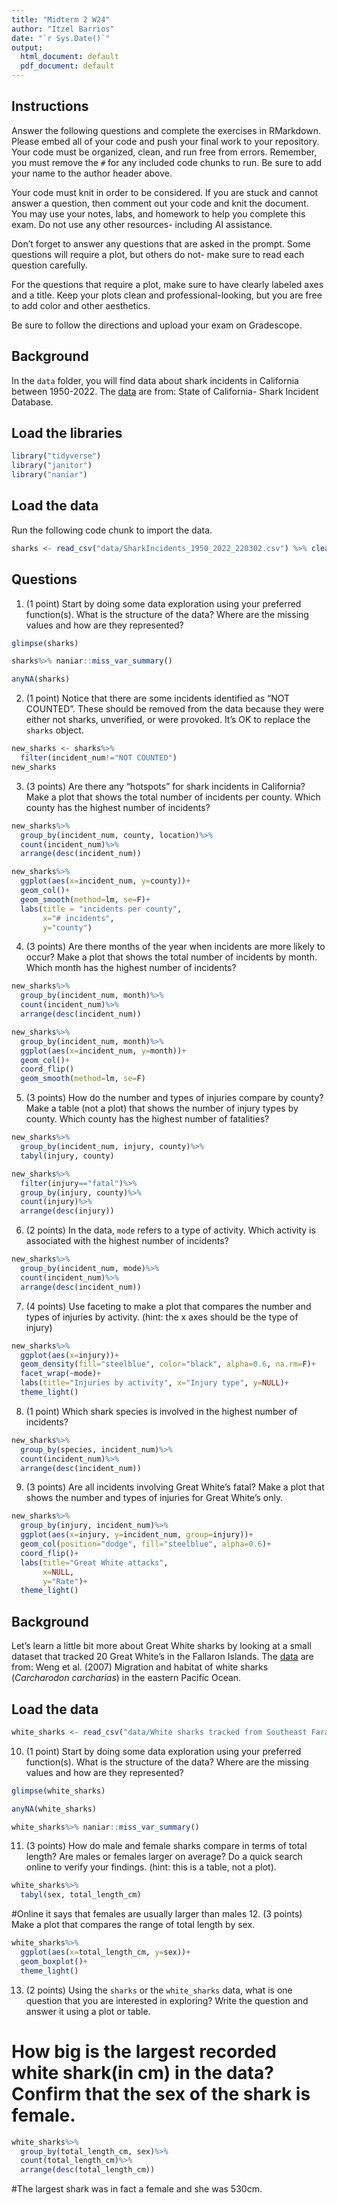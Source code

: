 ```yaml
---
title: "Midterm 2 W24"
author: "Itzel Barrios"
date: "`r Sys.Date()`"
output:
  html_document: default
  pdf_document: default
---
```


## Instructions
Answer the following questions and complete the exercises in RMarkdown. Please embed all of your code and push your final work to your repository. Your code must be organized, clean, and run free from errors. Remember, you must remove the `#` for any included code chunks to run. Be sure to add your name to the author header above. 

Your code must knit in order to be considered. If you are stuck and cannot answer a question, then comment out your code and knit the document. You may use your notes, labs, and homework to help you complete this exam. Do not use any other resources- including AI assistance.  

Don't forget to answer any questions that are asked in the prompt. Some questions will require a plot, but others do not- make sure to read each question carefully.  

For the questions that require a plot, make sure to have clearly labeled axes and a title. Keep your plots clean and professional-looking, but you are free to add color and other aesthetics.  

Be sure to follow the directions and upload your exam on Gradescope.    

## Background
In the `data` folder, you will find data about shark incidents in California between 1950-2022. The [data](https://catalog.data.gov/dataset/shark-incident-database-california-56167) are from: State of California- Shark Incident Database.   

## Load the libraries
```r
library("tidyverse")
library("janitor")
library("naniar")
```

## Load the data
Run the following code chunk to import the data.
```r
sharks <- read_csv("data/SharkIncidents_1950_2022_220302.csv") %>% clean_names()
```

## Questions
1. (1 point) Start by doing some data exploration using your preferred function(s). What is the structure of the data? Where are the missing values and how are they represented?  
```r
glimpse(sharks)
```
```r
sharks%>% naniar::miss_var_summary()
```

```r
anyNA(sharks)
```

2. (1 point) Notice that there are some incidents identified as "NOT COUNTED". These should be removed from the data because they were either not sharks, unverified, or were provoked. It's OK to replace the `sharks` object.
```r
new_sharks <- sharks%>%
  filter(incident_num!="NOT COUNTED")
new_sharks
```

3. (3 points) Are there any "hotspots" for shark incidents in California? Make a plot that shows the total number of incidents per county. Which county has the highest number of incidents?
```r
new_sharks%>% 
  group_by(incident_num, county, location)%>%
  count(incident_num)%>%
  arrange(desc(incident_num))
```
```r
new_sharks%>%
  ggplot(aes(x=incident_num, y=county))+
  geom_col()+
  geom_smooth(method=lm, se=F)+
  labs(title = "incidents per county",
       x="# incidents",
       y="county")
```

4. (3 points) Are there months of the year when incidents are more likely to occur? Make a plot that shows the total number of incidents by month. Which month has the highest number of incidents?  

```r
new_sharks%>%
  group_by(incident_num, month)%>%
  count(incident_num)%>%
  arrange(desc(incident_num))
```

```r
new_sharks%>%
  group_by(incident_num, month)%>%
  ggplot(aes(x=incident_num, y=month))+
  geom_col()+
  coord_flip()
  geom_smooth(method=lm, se=F)
```

5. (3 points) How do the number and types of injuries compare by county? Make a table (not a plot) that shows the number of injury types by county. Which county has the highest number of fatalities?  
```r
new_sharks%>% 
  group_by(incident_num, injury, county)%>%
  tabyl(injury, county)
```
```r
new_sharks%>%
  filter(injury=="fatal")%>%
  group_by(injury, county)%>%
  count(injury)%>%
  arrange(desc(injury))
```

6. (2 points) In the data, `mode` refers to a type of activity. Which activity is associated with the highest number of incidents?
```r
new_sharks%>%
  group_by(incident_num, mode)%>%
  count(incident_num)%>%
  arrange(desc(incident_num))
```

7. (4 points) Use faceting to make a plot that compares the number and types of injuries by activity. (hint: the x axes should be the type of injury) 
```r
new_sharks%>%
  ggplot(aes(x=injury))+
  geom_density(fill="steelblue", color="black", alpha=0.6, na.rm=F)+
  facet_wrap(~mode)+ 
  labs(title="Injuries by activity", x="Injury type", y=NULL)+
  theme_light()
```

8. (1 point) Which shark species is involved in the highest number of incidents?  
```r
new_sharks%>%
  group_by(species, incident_num)%>%
  count(incident_num)%>%
  arrange(desc(incident_num))
```

9. (3 points) Are all incidents involving Great White's fatal? Make a plot that shows the number and types of injuries for Great White's only.  
```r
new_sharks%>%
  group_by(injury, incident_num)%>%
  ggplot(aes(x=injury, y=incident_num, group=injury))+
  geom_col(position="dodge", fill="steelblue", alpha=0.6)+ 
  coord_flip()+
  labs(title="Great White attacks",
       x=NULL,
       y="Rate")+
  theme_light()
```

## Background
Let's learn a little bit more about Great White sharks by looking at a small dataset that tracked 20 Great White's in the Fallaron Islands. The [data](https://link.springer.com/article/10.1007/s00227-007-0739-4) are from: Weng et al. (2007) Migration and habitat of white sharks (_Carcharodon carcharias_) in the eastern Pacific Ocean.

## Load the data
```r
white_sharks <- read_csv("data/White sharks tracked from Southeast Farallon Island, CA, USA, 1999 2004.csv", na = c("?", "n/a")) %>% clean_names()
```

10. (1 point) Start by doing some data exploration using your preferred function(s). What is the structure of the data? Where are the missing values and how are they represented?
```r
glimpse(white_sharks)
```
```r
anyNA(white_sharks)
```
```r
white_sharks%>% naniar::miss_var_summary()
```

11. (3 points) How do male and female sharks compare in terms of total length? Are males or females larger on average? Do a quick search online to verify your findings. (hint: this is a table, not a plot).  
```r
white_sharks%>%
  tabyl(sex, total_length_cm)
```
#Online it says that females are usually larger than males
12. (3 points) Make a plot that compares the range of total length by sex.
```r
white_sharks%>%
  ggplot(aes(x=total_length_cm, y=sex))+
  geom_boxplot()+
  theme_light()
```

13. (2 points) Using the `sharks` or the `white_sharks` data, what is one question that you are interested in exploring? Write the question and answer it using a plot or table.  

# How big is the largest recorded white shark(in cm) in the data? Confirm that the sex of the shark is female.
```r
white_sharks%>%
  group_by(total_length_cm, sex)%>%
  count(total_length_cm)%>%
  arrange(desc(total_length_cm))
```
#The largest shark was in fact a female and she was 530cm. 
